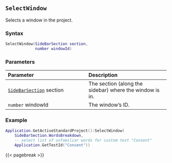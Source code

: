 ## `SelectWindow`

Selects a window in the project.

### Syntax {-}

``` .lua
SelectWindow(SideBarSection section,
             number windowId)
```

### Parameters {-}

**Parameter** | **Description**
| :-- | :-- |
|[`SideBarSection`](#sidebarsection) section | The section (along the sidebar) where the window is in. | 
| `number` windowId | The window's ID. |

### Example {-}

``` .lua
Application.GetActiveStandardProject():SelectWindow(
    SideBarSection.WordsBreakdown,
    -- select list of unfamiliar words for custom test "Consent"
    Application.GetTestId("Consent"))
```

{{< pagebreak >}}
